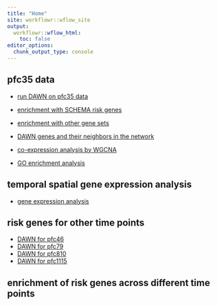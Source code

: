 ---
title: "Home"
site: workflowr::wflow_site
output:
  workflowr::wflow_html:
    toc: false
editor_options:
  chunk_output_type: console
---


## pfc35 data 


* [run DAWN on pfc35 data](part1.html) 

* [enrichment with SCHEMA risk genes](part2.html) 

* [enrichment with other gene sets](part3.html)

* [DAWN genes and their neighbors in the network](part4.html)

* [co-expression analysis by  WGCNA](part5.html)

* [GO enrichment analysis](part6.html)

## temporal spatial gene expression analysis

* [gene expression analysis](part7.html)


## risk genes for other time points 

* [DAWN for pfc46](part8.html)
* [DAWN for pfc79](part9.html)
* [DAWN for pfc810](part10.html)
* [DAWN for pfc1115](part11.html)

## enrichment of risk genes across different time points 